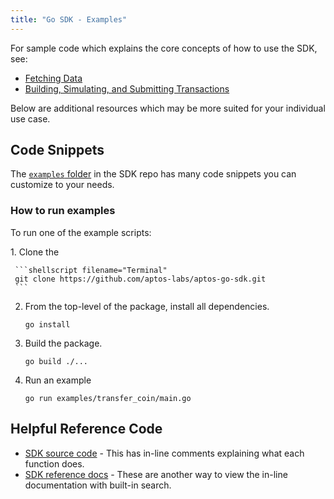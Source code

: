 ```yaml
---
title: "Go SDK - Examples"
---
```


For sample code which explains the core concepts of how to use the SDK, see:


- [Fetching Data](/build/sdks/go-sdk/fetch-data-via-sdk)
- [Building, Simulating, and Submitting Transactions](/build/sdks/go-sdk/building-transactions)

Below are additional resources which may be more suited for your individual use case.

## Code Snippets

The [`examples` folder](https://github.com/aptos-labs/aptos-go-sdk/tree/main/examples)
in the SDK repo has many code snippets you can customize to your needs.

### How to run examples

To run one of the example scripts:

<Steps>
  1. Clone the

     ```shellscript filename="Terminal"
     git clone https://github.com/aptos-labs/aptos-go-sdk.git
     ```

  2. From the top-level of the package, install all dependencies.

     ```shellscript filename="Terminal"
     go install
     ```

  3. Build the package.

     ```shellscript filename="Terminal"
     go build ./...
     ```

  4. Run an example

     ```shellscript filename="Terminal"
     go run examples/transfer_coin/main.go
     ```
</Steps>

## Helpful Reference Code

- [SDK source code](https://github.com/aptos-labs/aptos-go-sdk/tree/main) - This has in-line comments explaining what each function does.
- [SDK reference docs](https://pkg.go.dev/github.com/aptos-labs/aptos-go-sdk) - These are another way to view the in-line documentation with built-in search.

